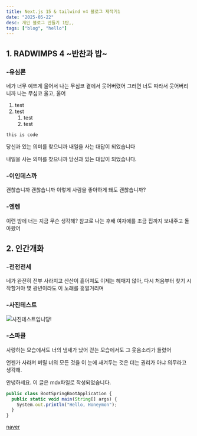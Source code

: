 ```yaml
---
title: Next.js 15 & tailwind v4 블로그 제작기1
date: "2025-05-22"
desc: 개인 블로그 만들기 1탄,,
tags: ["blog", "hello"]
---
```

 
## 1. RADWIMPS 4 ~반찬과 밥~
### -유심론
네가 너무 예쁘게 울어서 나는 무심코 곁에서 웃어버렸어
그러면 너도 따라서 웃어버리니까 나는 무심코 울고, 울어

1. test
2. test
    1. test
    2. test

`this is code`

당신과 있는 의미를 찾으니까
내일을 사는 대답이 되었습니다  

내일을 사는 의미를 찾으니까
당신과 있는 대답이 되었습니다.

### -이인데스까
괜찮습니까 괜찮습니까
이렇게 사람을 좋아하게 돼도 괜찮습니까?

### -엔렌
이런 밤에 너는 지금 무슨 생각해?
참고로 나는 후배 여자애를
조금 집까지 보내주고 돌아왔어
 

## 2. 인간개화
### -전전전세
네가 완전히 전부 사라지고 산산이 흩어져도
이제는 헤매지 않아, 다시 처음부터 찾기 시작할거야
몇 광년이라도 이 노래를 흥얼거리며

### -사진테스트
![사진테스트입니당!](/postImgs/blog/test1/1.png)
### -스파클
사랑하는 모습에서도 너의 냄새가 났어
걷는 모습에서도 그 웃음소리가 들렸어  

언젠가 사라져 버릴 너의 모든 것을
이 눈에 새겨두는 것은
더는 권리가 아냐
의무라고 생각해.


안녕하세요. 이 글은 mdx파일로 작성되었습니다.


```ts
public class BootSpringBootApplication {
  public static void main(String[] args) {
    System.out.println("Hello, Honeymon");
  }
}
```

[naver](https://naver.com)